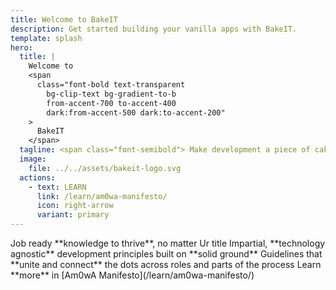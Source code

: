 ```yaml
---
title: Welcome to BakeIT
description: Get started building your vanilla apps with BakeIT.
template: splash
hero:
  title: |
    Welcome to
    <span
      class="font-bold text-transparent
        bg-clip-text bg-gradient-to-b
        from-accent-700 to-accent-400
        dark:from-accent-500 dark:to-accent-200"
    >
      BakeIT
    </span>
  tagline: <span class="font-semibold"> Make development a piece of cake 🍰</span>
  image:
    file: ../../assets/bakeit-logo.svg
  actions:
    - text: LEARN
      link: /learn/am0wa-manifesto/
      icon: right-arrow
      variant: primary
---
```




<CardGrid stagger>
	<Card title="Documentation that delights" icon="duck" monochrome={false}>
    Job ready **knowledge to thrive**, no matter Ur title
	</Card>
	<Card title="Vanilla development ethics" icon="rocket" monochrome={false}>
		Impartial, **technology agnostic** development principles built on **solid ground**
	</Card>
	<Card title="See the bigger picture" icon="film-frames" monochrome={false}>
		Guidelines that **unite and connect** the dots across roles and parts of the process
	</Card>
	<Card title="Look up" icon="bullseye" monochrome={false}>
		Learn **more** in [Am0wA Manifesto](/learn/am0wa-manifesto/)
	</Card>
</CardGrid>

